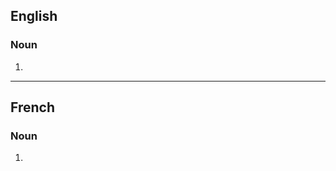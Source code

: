 ==English==

===Noun===
{{head|en|noun form}}

# {{plural of|en|polarisation}}

----

==French==

===Noun===
{{head|fr|noun form|g=f}}

# {{plural of|fr|polarisation}}